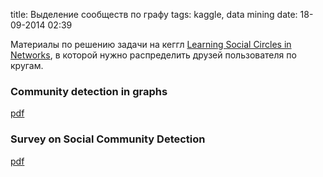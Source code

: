 title: Выделение сообществ по графу
tags: kaggle, data mining
date: 18-09-2014 02:39

Материалы по решению задачи на кеггл [[http://www.kaggle.com/c/learning-social-circles|Learning Social Circles in Networks]], в которой нужно распределить друзей пользователя по кругам.

===Community detection in graphs===
[[http://arxiv.org/pdf/0906.0612.pdf|pdf]]

===Survey on Social Community Detection===
[[http://hal.archives-ouvertes.fr/docs/00/80/42/34/PDF/Survey-on-Social-Community-Detection-V2.pdf|pdf]]